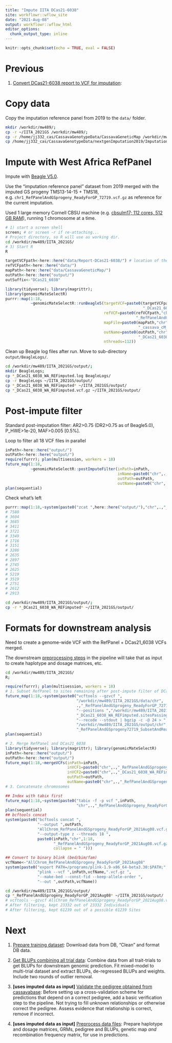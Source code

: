 ```yaml
---
title: "Impute IITA DCas21-6038"
site: workflowr::wflow_site
date: "2021-Aug-08"
output: workflowr::wflow_html
editor_options:
  chunk_output_type: inline
---
```


```r
knitr::opts_chunk$set(echo = TRUE, eval = FALSE)
```

# Previous 

1.  [Convert DCas21-6038 report to VCF for imputation](convertDCas21_6038_ToVCF.html):

# Copy data

Copy the imputation reference panel from 2019 to the `data/` folder. 

```bash
mkdir /workdir/mw489/;
cp -r ~/IITA_2021GS /workdir/mw489/;
cp -r /home/jj332_cas/CassavaGenotypeData/CassavaGeneticMap /workdir/mw489/IITA_2021GS/data/;
cp /home/jj332_cas/CassavaGenotypeData/nextgenImputation2019/ImputationStageIII_72619/chr*_RefPanelAndGSprogeny_ReadyForGP_72719.vcf.gz  /workdir/mw489/IITA_2021GS/data/;
```

# Impute with West Africa RefPanel

Impute with [Beagle V5.0](https://faculty.washington.edu/browning/beagle/b5_0.html).

Use the "imputation reference panel" dataset from 2019 merged with the imputed GS progeny TMS13-14-15 + TMS18, e.g. `chr1_RefPanelAndGSprogeny_ReadyForGP_72719.vcf.gz` as reference for the current imputation.

Used 1 large memory Cornell CBSU machine (e.g. [cbsulm17; 112 cores, 512 GB RAM](https://biohpc.cornell.edu/lab/hardware.aspx)), running 1 chromosome at a time.

```bash
# 1) start a screen shell 
screen; # or screen -r if re-attaching...
# Project directory, so R will use as working dir.
cd /workdir/mw489/IITA_2021GS/
# 3) Start R
R
```

```r
targetVCFpath<-here::here("data/Report-DCas21-6038/") # location of the targetVCF
refVCFpath<-here::here("data/")
mapPath<-here::here("data/CassavaGeneticMap/")
outPath<-here::here("output/")
outSuffix<-"DCas21_6038"
```

```r
library(tidyverse); library(magrittr); 
library(genomicMateSelectR)
purrr::map(1:18,
           ~genomicMateSelectR::runBeagle5(targetVCF=paste0(targetVCFpath,"chr",.,
                                                            "_DCas21_6038.vcf.gz"),
                                           refVCF=paste0(refVCFpath,"chr",.,
                                                         "_RefPanelAndGSprogeny_ReadyForGP_72719.vcf.gz"),
                                           mapFile=paste0(mapPath,"chr",.,
                                                          "_cassava_cM_pred.v6_91019.map"),
                                           outName=paste0(outPath,"chr",.,
                                                          "_DCas21_6038_WA_REFimputed"),
                                           nthreads=112))

```

Clean up Beagle log files after run. Move to sub-directory `output/BeagleLogs/`.
```bash
cd /workdir/mw489/IITA_2021GS/output/; 
mkdir BeagleLogs;
cp *_DCas21_6038_WA_REFimputed.log BeagleLogs/
cp -r BeagleLogs ~/IITA_2021GS/output/
cp *_DCas21_6038_WA_REFimputed* ~/IITA_2021GS/output/
cp *_DCas21_6038_WA_REFimputed.vcf.gz ~/IITA_2021GS/output/
```

# Post-impute filter

Standard post-imputation filter: AR2>0.75 (DR2>0.75 as of Beagle5.0), P_HWE>1e-20, MAF>0.005 [0.5%]. 

Loop to filter all 18 VCF files in parallel
```r
inPath<-here::here("output/")
outPath<-here::here("output/")
require(furrr); plan(multisession, workers = 18)
future_map(1:18,
           ~genomicMateSelectR::postImputeFilter(inPath=inPath,
                                                 inName=paste0("chr",.,"_DCas21_6038_WA_REFimputed"),
                                                 outPath=outPath,
                                                 outName=paste0("chr",.,"_DCas21_6038_WA_REFimputedAndFiltered")))
plan(sequential)
```

Check what's left
```r
purrr::map(1:18,~system(paste0("zcat ",here::here("output/"),"chr",.,"_DCas21_6038_WA_REFimputedAndFiltered.vcf.gz | wc -l")))
# 7580
# 3604
# 3685
# 3411
# 3721
# 3349
# 1716
# 3151
# 3286
# 2635
# 2897
# 2745
# 2625
# 5219
# 3519
# 2751
# 2612
# 2913
```

```bash
cd /workdir/mw489/IITA_2021GS/output/;
cp -r *_DCas21_6038_WA_REFimputed* ~/IITA_2021GS/output/
```

# Formats for downstream analysis

Need to create a genome-wide VCF with the RefPanel + DCas21_6038 VCFs merged.

The downstream [preprocessing steps](04-PreprocessDataFiles.html) in the pipeline will take that as input to create haplotype and dosage matrices, etc.
```bash
cd /workdir/mw489/IITA_2021GS/
R;
```

```r
require(furrr); plan(multisession, workers = 18)
# 1. Subset RefPanel to sites remaining after post-impute filter of DCas21_6038
future_map(1:18,~system(paste0("vcftools --gzvcf ",
                               "/workdir/mw489/IITA_2021GS/data/chr",
                               .,"_RefPanelAndGSprogeny_ReadyForGP_72719.vcf.gz"," ",
                               "--positions ","/workdir/mw489/IITA_2021GS/output/chr",.,
                               "_DCas21_6038_WA_REFimputed.sitesPassing"," ",
                               "--recode --stdout | bgzip -c -@ 24 > ",
                               "/workdir/mw489/IITA_2021GS/output/chr",.,
                               "_RefPanelAndGSprogeny72719_SubsetAndReadyToMerge.vcf.gz")))
plan(sequential)

# 2. Merge RefPanel and DCas21_6038
library(tidyverse); library(magrittr); library(genomicMateSelectR)
inPath<-here::here("output/")
outPath<-here::here("output/")
future_map(1:18,~mergeVCFs(inPath=inPath,
                           inVCF1=paste0("chr",.,"_RefPanelAndGSprogeny72719_SubsetAndReadyToMerge"),
                           inVCF2=paste0("chr",.,"_DCas21_6038_WA_REFimputedAndFiltered"),
                           outPath=outPath,
                           outName=paste0("chr",.,"_RefPanelAndGSprogeny_ReadyForGP_2021Aug08")))
# 3. Concatenate chromosomes

## Index with tabix first
future_map(1:18,~system(paste0("tabix -f -p vcf ",inPath,
                               "chr",.,"_RefPanelAndGSprogeny_ReadyForGP_2021Aug08.vcf.gz")))
plan(sequential)
## bcftools concat
system(paste0("bcftools concat ",
              "--output ",outPath,
              "AllChrom_RefPanelAndGSprogeny_ReadyForGP_2021Aug08.vcf.gz ",
              "--output-type z --threads 18 ",
              paste0(inPath,"chr",1:18,
                     "_RefPanelAndGSprogeny_ReadyForGP_2021Aug08.vcf.gz",
                     collapse = " ")))

## Convert to binary blink (bed/bim/fam)
vcfName<-"AllChrom_RefPanelAndGSprogeny_ReadyForGP_2021Aug08"
system(paste0("export PATH=/programs/plink-1.9-x86_64-beta3.30:$PATH;",
              "plink --vcf ",inPath,vcfName,".vcf.gz ",
              "--make-bed --const-fid --keep-allele-order ",
              "--out ",outPath,vcfName))
```

```bash
cd /workdir/mw489/IITA_2021GS/output/
cp *_RefPanelAndGSprogeny_ReadyForGP_2021Aug08* ~/IITA_2021GS/output/
# vcftools --gzvcf AllChrom_RefPanelAndGSprogeny_ReadyForGP_2021Aug08.vcf.gz 
# After filtering, kept 23332 out of 23332 Individuals
# After filtering, kept 61239 out of a possible 61239 Sites
```

# Next 

1.  [Prepare training dataset](01-cleanTPdata.html): Download data from DB, "Clean" and format DB data.

2.  [Get BLUPs combining all trial data](02-GetBLUPs.html): Combine data from all trait-trials to get BLUPs for downstream genomic prediction. Fit mixed-model to multi-trial dataset and extract BLUPs, de-regressed BLUPs and weights. Include two rounds of outlier removal.

3. **[uses imputed data as input]** [Validate the pedigree obtained from cassavabase](03-validatePedigree.html): Before setting up a cross-validation scheme for predictions that depend on a correct pedigree, add a basic verification step to the pipeline. Not trying to fill unknown relationships or otherwise correct the pedigree. Assess evidence that relationship is correct, remove if incorrect.

4. **[uses imputed data as input]** [Preprocess data files](04-PreprocessDataFiles.html): Prepare haplotype and dosage matrices, GRMs, pedigree and BLUPs, genetic map *and* recombination frequency matrix, for use in predictions.



